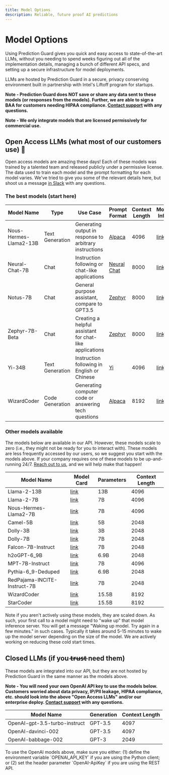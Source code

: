 ```yaml
---
title: Model Options
description: Reliable, future proof AI predictions
---
```


# Model Options

Using Prediction Guard gives you quick and easy access to state-of-the-art LLMs, without you needing to spend weeks figuring out all of the implementation details, managing a bunch of different API specs, and setting up a secure infrastructure for model deployments. 

LLMs are hosted by Prediction Guard in a secure, privacy conserving environment built in partnership with Intel's Liftoff program for startups. 

**Note - Prediction Guard does NOT save or share any data sent to these models (or responses from the models). Further, we are able to sign a BAA for customers needing HIPAA compliance. [Contact support](support) with any questions.**

**Note - We only integrate models that are licensed permissively for commercial use.**

## Open Access LLMs (what most of our customers use) 🚀

Open access models are amazing these days! Each of these models was trained by a talented team and released publicly under a permissive license. The data used to train each model and the prompt formatting for each model varies. We've tried to give you some of the relevant details here, but shoot us a message [in Slack](support) with any questions.

### The best models (start here)

|          Model Name          |      Type           |       Use Case                                          | Prompt Format                      | Context Length | More Info             |
|------------------------------|---------------------|---------------------------------------------------------|------------------------------------|----------------|-----------------------|
| Nous-Hermes-Llama2-13B       | Text Generation     | Generating output in response to arbitrary instructions | [Alpaca](prompts#alpaca)           | 4096           | [link](https://huggingface.co/NousResearch/Nous-Hermes-Llama2-13b) |
| Neural-Chat-7B               | Chat                | Instruction following or chat-like applications         | [Neural Chat](prompts#neural-chat) | 8000           | [link](https://huggingface.co/Intel/neural-chat-7b-v3-1)
| Notus-7B                     | Chat                | General purpose assistant, compare to GPT3.5            | [Zephyr](prompts#zephyr)           | 8000           | [link](https://huggingface.co/argilla/notus-7b-v1) |
| Zephyr-7B-Beta               | Chat                | Creating a helpful assistant for chat-like applications | [Zephyr](prompts#zephyr)           | 8000           | [link](https://huggingface.co/HuggingFaceH4/zephyr-7b-beta) |
| Yi-34B                       | Text Generation     | Instruction following in English or Chinese             | [Yi](prompts#yi)                   | 4096           | [link](https://huggingface.co/01-ai/Yi-34B) |
| WizardCoder                  | Code Generation     | Generating computer code or answering tech questions    | [Alpaca](prompts#alpaca)           | 8192           | [link](https://huggingface.co/WizardLM/WizardCoder-15B-V1.0) |

### Other models available

The models below are available in our API. However, these models scale to zero (i.e., they might not be ready for you to interact with). These models are less frequently accessed by our users, so we suggest you start with the models above. If your company requires one of these models to be up-and-running 24/7. [Reach out to us](support), and we will help make that happen!


|          Model Name          | Model Card                                                                        | Parameters | Context Length |
|----------------------------|-----------------------------------------------------------------------------------|------------|----------------|
| Llama-2-13B                  | [link](https://huggingface.co/meta-llama/Llama-2-13b-hf)                          | 13B        | 4096           | 
| Llama-2-7B                   | [link](https://huggingface.co/meta-llama/Llama-2-7b-hf)                           | 7B         | 4096           | 
| Nous-Hermes-Llama2-7B        | [link](https://huggingface.co/NousResearch/Nous-Hermes-Llama2-7b)                 | 7B         | 4096           | 
| Camel-5B                     | [link](https://huggingface.co/Writer/camel-5b-hf)                                 | 5B         | 2048           |
| Dolly-3B                     | [link](https://huggingface.co/databricks/dolly-v2-3b)                             | 3B         | 2048           |
| Dolly-7B                     | [link](https://huggingface.co/databricks/dolly-v2-7b)                             | 7B         | 2048           |
| Falcon-7B-Instruct           | [link](https://huggingface.co/tiiuae/falcon-7b-instruct)                          | 7B         | 2048           |
| h2oGPT-6_9B                  | [link](https://huggingface.co/h2oai/h2ogpt-oig-oasst1-512-6_9b)                   | 6.9B       | 2048           |
| MPT-7B-Instruct              | [link](https://huggingface.co/mosaicml/mpt-7b-instruct)                           | 7B         | 4096           |
| Pythia-6_9-Deduped           | [link](https://huggingface.co/EleutherAI/pythia-6.9b-deduped)                     | 6.9B       | 2048           |
| RedPajama-INCITE-Instruct-7B | [link](https://huggingface.co/togethercomputer/RedPajama-INCITE-Instruct-7B-v0.1) | 7B         | 2048           |
| WizardCoder                  | [link](https://huggingface.co/WizardLM/WizardCoder-15B-V1.0)                      | 15.5B      | 8192           |
| StarCoder                    | [link](https://huggingface.co/bigcode/starcoder)                                  | 15.5B      | 8192           |


<Callout type="info" emoji="ℹ️">
  Note if you aren't actively using these models, they are scaled down. As such, your first call to a model might need to "wake up" that model inference server. You will get a message "Waking up model. Try again in a few minutes." in such cases. Typically it takes around 5-15 minutes to wake up the model server depending on the size of the model. We are actively working on reducing these cold start times. 
</Callout>

## Closed LLMs (if you  t̶r̶u̶s̶t̶ need them)

These models are integrated into our API, but they are not hosted by Prediction Guard in the same manner as the models above.

**Note - You will need your own OpenAI API key to use the models below. Customers worried about data privacy, IP/PII leakage, HIPAA compliance, etc. should look into the above "Open Access LLMs" and/or our enterprise deploy. [Contact support](support) with any questions.**

|        Model Name       | Generation | Context Length |
|-----------------------|------------|----------------|
| OpenAI-gpt-3.5-turbo-instruct | GPT-3.5  | 4097       |
| OpenAI-davinci-002 | GPT-3.5    | 4097           |
| OpenAI-babbage-002 | GPT-3      | 2049           |


<Callout type="info" emoji="ℹ️">
  To use the OpenAI models above, make sure you either: (1) define the environment variable `OPENAI_API_KEY` if you are using the Python client; or (2) set the header parameter `OpenAI-ApiKey` if you are using the REST API. 
</Callout>
